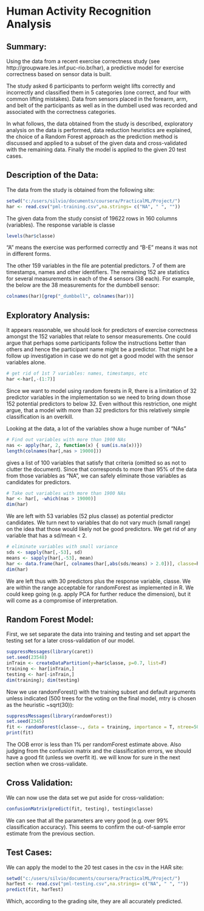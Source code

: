 Human Activity Recognition Analysis
========================================================

Summary:
-------
Using the data from a recent exercise correctness study (see http://groupware.les.inf.puc-rio.br/har), a predictive model for exercise correctness based on sensor data is built.

The study asked 6 participants to perform weight lifts correctly and incorrectly and classified them in 5 categories (one correct, and four with common lifting mistakes). Data from sensors placed in the forearm, arm, and belt of the participants as well as in the dumbell used was recorded and associated with the correctness categories.

In what follows, the data obtained from the study is described, exploratory analysis on the data is performed, data reduction heuristics are explained, the choice of a Random Forest approach as the prediction method is discussed and applied to a subset of the given data and cross-validated with the remaining data. Finally the model is applied to the given 20 test cases.


Description of the Data:
-----------------------

The data from the study is obtained from the following site:
```r
setwd("c:/users/silvio/documents/coursera/PracticalML/Project/")
har <- read.csv("pml-training.csv",na.strings= c("NA", " ", ""))
```
The given data from the study consist of 19622 rows in 160 columns (variables). The response variable is classe

```r
levels(har$classe)
```

"A" means the exercise was performed correctly and "B-E" means it was not in different forms.

The other 159 variables in the file are potential predictors. 7 of them are timestamps, names and other identifiers. The remaining 152 are statistics for several measurements in each of the 4 sensors (38 each). For example, the below are the 38 measurements for the dumbbell sensor:
```r
colnames(har)[grep("_dumbbell", colnames(har))]
```

Exploratory Analysis:
--------------------
It appears reasonable, we should look for predictors of exercise correctness amongst the 152 variables that relate to sensor measurements. One could argue that perhaps some participants follow the instructions better than others and hence the participant name might be a predictor. That might be a follow up investigation in case we do not get a good model with the sensor variables alone. 
```r
# get rid of 1st 7 variables: names, timestamps, etc
har <-har[,-(1:7)]
```

Since we want to model using random forests in R, there is a limitation of 32 predictor variables in the implementation so we need to bring down those 152 potential predictors to below 32. Even without this restriction, one might argue, that a model with more than 32 predictors for this relatively simple classification is an overkill.

Looking at the data, a lot of the variables show a huge number of "NAs"
```r
# Find out variables with more than 1900 NAs
nas <- apply(har, 2, function(x) { sum(is.na(x))})
length(colnames(har[,nas > 19000]))
```
gives a list of 100 variables that satisfy that criteria (omitted so as not to clutter the document). Since that corresponds to more than 95% of the data from those variables as "NA", we can safely eliminate those variables as candidates for predictors.
```r
# Take out variables with more than 1900 NAs
har <- har[, -which(nas > 19000)]
dim(har)
```

We are left with 53 variables (52 plus classe) as potential predictor candidates. We turn next to variables that do not vary much (small range) on the idea that those would likely not be good predictors. We get rid of any variable that has a sd/mean < 2.

```r
# eliminate variables with small variance
sds <- sapply(har[,-53], sd)
means <- sapply(har[,-53], mean)
har <- data.frame(har[, colnames(har[,abs(sds/means) > 2.0])], classe=har$classe)
dim(har)
```

We are left thus with 30 predictors plus the response variable, classe. We are within the range acceptable for randomForest as implemented in R. We could keep going (e.g. apply PCA for further reduce the dimension), but it will come as a compromise of interpretation.

Random Forest Model:
-------------------

First, we set separate the data into training and testing and set appart the testing set for a later cross-validation of our model.

```r
suppressMessages(library(caret))
set.seed(23548)
inTrain <- createDataPartition(y=har$classe, p=0.7, list=F)
training <- har[inTrain,]
testing <- har[-inTrain,]
dim(training); dim(testing)
```


Now we use randomForest() with the training subset and default arguments unless indicated (500 trees for the voting on the final model, mtry is chosen as the heuristic ~sqrt(30)):
```r
suppressMessages(library(randomForest))
set.seed(2345)
fit <- randomForest(classe~., data = training, importance = T, ntree=500, mtry=5)
print(fit)

```
The OOB error is less than 1% per randomForest estimate above.
Also judging from the confusion matrix and the classification errors, we should have a good fit (unless we overfit it). we will know for sure in the next section when we cross-validate.

Cross Validation:
----------------
We can now use the data set we put aside for cross-validation:
```r
confusionMatrix(predict(fit, testing), testing$classe)
```

We can see that all the parameters are very good (e.g. over 99% classification accuracy). This seems to confirm the out-of-sample error estimate from the previous section.

Test Cases:
----------
We can apply the model to the 20 test cases in the csv in the HAR site:
```r
setwd("c:/users/silvio/documents/coursera/PracticalML/Project/")
harTest <- read.csv("pml-testing.csv",na.strings= c("NA", " ", ""))
predict(fit, harTest)
```

Which, according to the grading site, they are all accurately predicted.